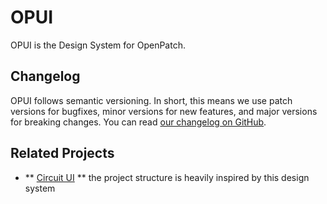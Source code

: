 
<Meta title="Introduction/Welcome" />

# OPUI

OPUI is the Design System for OpenPatch.

## Changelog

OPUI follows semantic versioning. In short, this means we use patch versions for bugfixes, minor versions for new features, and major versions for breaking changes. You can read [our changelog on GitHub](https://github.com/openpatch/opui/releases).

## Related Projects

- ** [Circuit UI](https://github.com/sumup-oss/circuit-ui/) ** the project structure is heavily inspired by this design system
